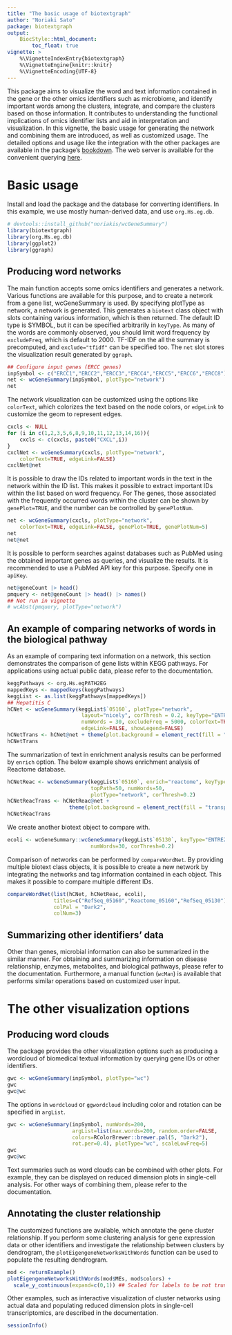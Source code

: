 ```yaml
---
title: "The basic usage of biotextgraph"
author: "Noriaki Sato"
package: biotextgraph
output: 
    BiocStyle::html_document:
        toc_float: true
vignette: >
    %\VignetteIndexEntry{biotextgraph}
    %\VignetteEngine{knitr::knitr}
    %\VignetteEncoding{UTF-8}  
---
```


This package aims to visualize the word and text information contained in the gene or the other omics identifiers such as microbiome, and identify important words among the clusters, integrate, and compare the clusters based on those information. It contributes to understanding the functional implications of omics identifier lists and aid in interpretation and visualization. In this vignette, the basic usage for generating the network and combining them are introduced, as well as customized usage. The detailed options and usage like the integration with the other packages are available in the package's [bookdown](https://noriakis.github.io/software/wcGeneSummary). The web server is available for the convenient querying [here](https://nsato.shinyapps.io/osplotweb).

# Basic usage

Install and load the package and the database for converting identifiers. In this example, we use mostly human-derived data, and use `org.Hs.eg.db`.

```r
# devtools::install_github("noriakis/wcGeneSummary")
library(biotextgraph)
library(org.Hs.eg.db)
library(ggplot2)
library(ggraph)
```

## Producing word networks

The main function accepts some omics identifiers and generates a network. Various functions are available for this purpose, and to create a network from a gene list, wcGeneSummary is used. By specifying plotType as network, a network is generated. This generates a `biotext` class object with slots containing various information, which is then returned. The default ID type is SYMBOL, but it can be specified arbitrarily in `keyType`. As many of the words are commonly observed, you should limit word frequency by `excludeFreq`, which is default to 2000. TF-IDF on the all the summary is precomputed, and `exclude="tfidf"` can be specified too. The `net` slot stores the visualization result generated by `ggraph`.

```r
## Configure input genes (ERCC genes)
inpSymbol <- c("ERCC1","ERCC2","ERCC3","ERCC4","ERCC5","ERCC6","ERCC8")
net <- wcGeneSummary(inpSymbol, plotType="network")
net
```

The network visualization can be customized using the options like `colorText`, which colorizes the text based on the node colors, or `edgeLink` to customize the geom to represent edges.

```r
cxcls <- NULL
for (i in c(1,2,3,5,6,8,9,10,11,12,13,14,16)){
    cxcls <- c(cxcls, paste0("CXCL",i))
}
cxclNet <- wcGeneSummary(cxcls, plotType="network",
    colorText=TRUE, edgeLink=FALSE)
cxclNet@net
```

It is possible to draw the IDs related to important words in the text in the network within the ID list. This makes it possible to extract important IDs within the list based on word frequency. For The genes, those associated with the frequently occurred words within the cluster can be shown by `genePlot=TRUE`, and the number can be controlled by `genePlotNum`.

```r
net <- wcGeneSummary(cxcls, plotType="network",
    colorText=TRUE, edgeLink=FALSE, genePlot=TRUE, genePlotNum=5)
net
net@net
```

It is possible to perform searches against databases such as PubMed using the obtained important genes as queries, and visualize the results. It is recommended to use a PubMed API key for this purpose. Specify one in `apiKey`.

```r
net@geneCount |> head()
pmquery <- net@geneCount |> head() |> names()
## Not run in vignette
# wcAbst(pmquery, plotType="network")
```

## An example of comparing networks of words in the biological pathway

As an example of comparing text information on a network, this section demonstrates the comparison of gene lists within KEGG pathways. For applications using actual public data, please refer to the documentation.

```r
keggPathways <- org.Hs.egPATH2EG
mappedKeys <- mappedkeys(keggPathways)
keggList <- as.list(keggPathways[mappedKeys])
## Hepatitis C
hCNet <- wcGeneSummary(keggList$`05160`, plotType="network",
                        layout="nicely", corThresh = 0.2, keyType="ENTREZID",
                        numWords = 30, excludeFreq = 5000, colorText=TRUE,
                        edgeLink=FALSE, showLegend=FALSE)
hCNetTrans <- hCNet@net + theme(plot.background = element_rect(fill = "transparent",colour = NA))
hCNetTrans
```

The summarization of text in enrichment analysis results can be performed by `enrich` option. The below example shows enrichment analysis of Reactome database.

```r
hCNetReac <- wcGeneSummary(keggList$`05160`, enrich="reactome", keyType="ENTREZID",
                           topPath=50, numWords=50,
                           plotType="network", corThresh=0.2)
hCNetReacTrans <- hCNetReac@net +
                    theme(plot.background = element_rect(fill = "transparent",colour = NA))
hCNetReacTrans
```

We create another biotext object to compare with.

```r
ecoli <- wcGeneSummary::wcGeneSummary(keggList$`05130`, keyType="ENTREZID",
                           numWords=30, corThresh=0.2)
```

Comparison of networks can be performed by `compareWordNet`. By providing multiple biotext class objects, it is possible to create a new network by integrating the networks and tag information contained in each object. This makes it possible to compare multiple different IDs.

```r
compareWordNet(list(hCNet, hCNetReac, ecoli),
               titles=c("RefSeq_05160","Reactome_05160","RefSeq_05130"),
               colPal = "Dark2",
               colNum=3)
```

## Summarizing other identifiers' data

Other than genes, microbial information can also be summarized in the similar manner. For obtaining and summarizing information on disease relationship, enzymes, metabolites, and biological pathways, please refer to the documentation. Furthermore, a manual function (`wcMan`) is available that performs similar operations based on customized user input.

# The other visualization options

## Producing word clouds

The package provides the other visualization options such as producing a wordcloud of biomedical textual information by querying gene IDs or other identifiers.

```r
gwc <- wcGeneSummary(inpSymbol, plotType="wc")
gwc
gwc@wc
```

The options in `wordcloud` or `ggwordcloud` including color and rotation can be specified in `argList`.

```r
gwc <- wcGeneSummary(inpSymbol, numWords=200,
                     argList=list(max.words=200, random.order=FALSE,
                     colors=RColorBrewer::brewer.pal(5, "Dark2"),
                     rot.per=0.4), plotType="wc", scaleLowFreq=5)
gwc
gwc@wc
```

Text summaries such as word clouds can be combined with other plots. For example, they can be displayed on reduced dimension plots in single-cell analysis. For other ways of combining them, please refer to the documentation.

## Annotating the cluster relationship

The customized functions are available, which annotate the gene cluster relationship. If you perform some clustering analysis for gene expression data or other identifiers and investigate the relationship between clusters by dendrogram, the `plotEigengeneNetworksWithWords` function can be used to populate the resulting dendrogram.

```r
mod <- returnExample()
plotEigengeneNetworksWithWords(mod$MEs, mod$colors) +
  scale_y_continuous(expand=c(0,1)) ## Scaled for labels to be not truncated
```

Other examples, such as interactive visualization of cluster networks using actual data and populating reduced dimension plots in single-cell transcriptomics, are described in the documentation.

```r
sessionInfo()
```